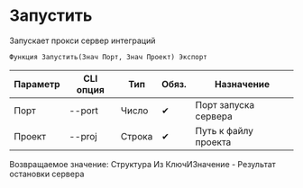 ﻿---
sidebar_position: 5
---


# Запустить
 Запускает прокси сервер интеграций



`Функция Запустить(Знач Порт, Знач Проект) Экспорт`

  | Параметр | CLI опция | Тип | Обяз. | Назначение |
  |-|-|-|-|-|
  | Порт | --port | Число | &#x2714; | Порт запуска сервера |
  | Проект | --proj | Строка | &#x2714; | Путь к файлу проекта |

  
  Возвращаемое значение:   Структура Из КлючИЗначение - Результат остановки сервера

<br/>




```bsl title="Пример использования для 1С:Предприятие/OneScript"

```
    




